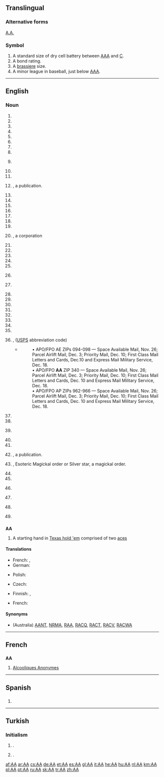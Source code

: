 {{also|Appendix:Variations of "aa"}}
==Translingual==
{{wikipedia}}

===Alternative forms===
{{sense|Astrum Argenteum}} [[A.A.]]

===Symbol===
{{head|mul|symbol}}

# A standard size of dry cell battery between [[AAA]] and [[C]].
# A bond rating.
# A [[brassiere]] size.
# A minor league in baseball, just below [[AAA]].

----

==English==

===Noun===
{{en-noun}}

# {{initialism of | absolute alcohol}}
# {{initialism of | absolute altitude}}
# {{initialism of | Academy Awards}}
# {{initialism of | achievement age}}
# {{initialism of | acting appointment}}
# {{initialism of | Addicts Anonymous}}
# {{initialism of | administrative assistant}}
# {{initialism of | adoption agency}}
# {{context|Argentina}} {{initialism of | Aerolineas Argentinas}}
# {{initialism of | affirmative action}}
# {{initialism of | African American}}
# {{initialism of | ''air almanac''}}, a publication.
# {{initialism of | air armament}}
# {{initialism of | air attaché}}
# {{initialism of | aircraft apprentice}}
# {{initialism of | aircraft artificer}}
# {{initialism of | airman apprentice}}
# {{initialism of | Airports Authority of India}}
# {{initialism of | Alcoholics Anonymous}}
# {{initialism of | Aluminum America}}, a corporation
# {{initialism of | Aluminum Assoication}}
# {{initialism of | Alzheimer's Association}}
# {{initialism of | American Airlines}}
# {{initialism of | ''American Anthropologist''}}
# {{initialism of | American Association}}
# {{context|chemistry}} {{initialism of | amino acid}}
# {{context|chemistry}} {{initialism of | aminoacyl}}
# {{initialism of | Ann Arbor Railroad}}
# {{initialism of | Ansett Airways}}
# {{initialism of | Anti-aircraft}}
# {{initialism of | appropriate authority}}
# {{initialism of | approximate absolute}}
# {{initialism of | arithmetic average}}
# {{initialism of | Arlington Annex}}
# {{initialism of | armament artificer}}
# {{initialism of | Armed Forces in the Americas}}, ([[USPS]] abbreviation code)
#* {{quote-news|title=Shipping to soldiers for the holidays|work=Stuttgart (Arkansas) Daily Leader|author=Bill Shrum|date=October 29|year=2010‎}}
#*: •   APO/FPO AE ZIPs 094-098 — Space Available Mail, Nov. 26; Parcel Airlift Mail, Dec. 3; Priority Mail, Dec. 10; First Class Mail Letters and Cards, Dec.10 and Express Mail Military Service, Dec. 18.
#*: •   APO/FPO '''AA''' ZIP 340 — Space Available Mail, Nov. 26; Parcel Airlift Mail, Dec. 3; Priority Mail, Dec. 10; First Class Mail Letters and Cards, Dec. 10 and Express Mail Military Service, Dec. 18.
#*: •   APO/FPO AP ZIPs 962-966 — Space Available Mail, Nov. 26; Parcel Airlift Mail, Dec. 3; Priority Mail, Dec. 10; First Class Mail Letters and Cards, Dec. 10 and Express Mail Military Service, Dec. 18.
# {{initialism of | Army Act}}
# {{initialism of | Asian-African}}
# {{context|military}} {{initialism of | assembly area}}
# {{initialism of | assistant adjutant}}
# {{initialism of | Associate of arts}}
# {{initialism of | ''Astronautica Acta''}}, a publication.
# {{initialism of | Astrum Argenteum}}, Esoteric Magickal order or Silver star, a magickal order.
# {{initialism of | athletic association}}
# {{initialism of | author's alteration}}
# {{context|UK}} {{initialism of | The Automobile Association}}
# {{context|military}} {{initialism of | avenue of approach}}
# {{initialism of | aviation annex}}
# {{context|dated|Russia}} {{initialism of | aviatsionnaya Armiya}}


==={{initialism-old|en}}===
'''AA'''

# {{context|poker}} A starting hand in [[Texas hold 'em]] comprised of two [[ace]]s


====Translations====

{{trans-top|Alcoholics Anonymous}}
* French: {{t-|fr|AA|m-p}},  {{t-|fr|Alcooliques Anonymes|m-p}}
* German: {{t+|de|AA|p}}
{{trans-mid}}
* Polish: {{t+|pl|AA|n}}
{{trans-bottom}}

{{trans-top|American Airlines}}
{{trans-mid}}
{{trans-bottom}}

{{trans-top|Esoteric Magickal order Astrum Argenteum, or Silver star, a magickal order}}
{{trans-mid}}
{{trans-bottom}}

{{trans-top|Antiaircraft}}
* Czech: {{t+|cs|PL}}
{{trans-mid}}
* Finnish: {{t+|fi|IT}}, {{t+|fi|it}}
{{trans-bottom}}

{{trans-top|Alzheimer's Association}}
{{trans-mid}}
{{trans-bottom}}

{{trans-top|Armed Forces Americas}}
{{trans-mid}}
{{trans-bottom}}

{{trans-top|Affirmative Action}}
* French: {{t+|fr|discrimination positive|f}}
{{trans-mid}}
{{trans-bottom}}

{{trans-top|African-American}}
{{trans-mid}}
{{trans-bottom}}

====Synonyms====
* {{sense|Automobile Association}} (Australia) [[AANT]], [[NRMA]], [[RAA]], [[RACQ]], [[RACT]], [[RACV]], [[RACWA]]

----

==French==

==={{initialism-old|fr}}===
'''AA''' {{m-p}}

# {{context|plurale tantum|lang=fr}} [[Alcooliques Anonymes]]

----
==Spanish==

==={{initialism-old|es}}===

# {{initialism of | Alcohólicos Anónimos}}

----

==Turkish==

===Initialism===
{{tr-initialism}}

# {{initialism of|Anadolu Ajansı|lang=tr|nodot=1}} {{gloss|Anadolu Agency}}.
# {{initialism of|Adsız Alkolikler|lang=tr|nodot=1}} {{gloss|Alcoholics Anonymous}}.

[[af:AA]]
[[ar:AA]]
[[cs:AA]]
[[de:AA]]
[[et:AA]]
[[es:AA]]
[[gl:AA]]
[[it:AA]]
[[he:AA]]
[[hu:AA]]
[[nl:AA]]
[[km:AA]]
[[pl:AA]]
[[pt:AA]]
[[ru:AA]]
[[sk:AA]]
[[tr:AA]]
[[zh:AA]]